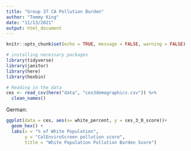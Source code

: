 ```yaml
---
title: "Group 37 CA Pollution Burden"
author: "Tommy King"
date: "11/13/2021"
output: html_document
---
```


```r
knitr::opts_chunk$set(echo = TRUE, message = FALSE, warning = FALSE)

# installing necessary packages
library(tidyverse)
library(janitor)
library(here)
library(hexbin)
```

```r
# Reading in the data 
ces <- read_csv(here("data", "ces3demographics.csv")) %>% 
  clean_names()
```

German:
```r
ggplot(data = ces, aes(x= white_percent, y = ces_3_0_score))+
  geom_hex() + 
  labs(x = "% of White Population", 
       y = "CalEnviroScreen pollution score", 
       title = "White Population Pollution Burden Score")
```

